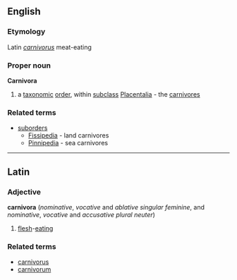 ==English==
===Etymology===
Latin ''[[carnivorus]]'' meat-eating
===Proper noun===
{{wikipedia}}
'''Carnivora'''
#a [[taxonomic]] [[order]], within [[subclass]] [[Placentalia]] - the [[carnivore]]s
===Related terms===
*[[suborder]]s
**[[Fissipedia]] - land carnivores
**[[Pinnipedia]] - sea carnivores


{{taxonomy|Order|[[Carnivora]]|(in [[Subclass]] ''[[Placentalia]]'') includes two [[Suborder]]s ''[[Fissipedia]]'' (land [[carnivore]]s) and ''[[Pinnipedia]]'' (sea carnivores)}}
{{wikispecies|Carnivora}}

----

==Latin==
===Adjective===
'''carnivora''' (''nominative'', ''vocative'' and ''ablative'' ''singular'' ''feminine'', and ''nominative'', ''vocative'' and ''accusative'' ''plural'' ''neuter'')
#[[flesh]]-[[eating]]
===Related terms===
*[[carnivorus]]
*[[carnivorum]]
